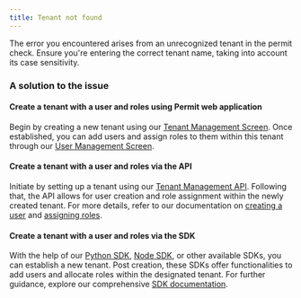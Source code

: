 ```yaml
---
title: Tenant not found
---
```


The error you encountered arises from an unrecognized tenant in the permit check. Ensure you're entering the correct tenant name,
taking into account its case sensitivity.

### A solution to the issue

#### Create a tenant with a user and roles using Permit web application

Begin by creating a new tenant using our [Tenant Management Screen](https://app.permit.io/user-management/tenants).
Once established, you can add users and assign roles to them within this tenant through our
[User Management Screen](https://app.permit.io/user-management/users).

#### Create a tenant with a user and roles via the API

Initiate by setting up a tenant using our [Tenant Management API](https://api.permit.io/v2/redoc#tag/Tenants/operation/create_tenant).
Following that, the API allows for user creation and role assignment within the newly created tenant. For more details, refer to our
documentation on [creating a user](https://api.permit.io/v2/redoc#tag/Users/operation/create_user) and
[assigning roles](https://api.permit.io/v2/redoc#tag/Role-Assignments/operation/assign_role).

#### Create a tenant with a user and roles via the SDK

With the help of our [Python SDK](https://docs.permit.io/sdk/python/tenant/create-tenant),
[Node SDK](https://docs.permit.io/sdk/nodejs/tenant/create-tenant), or other available SDKs, you can establish a new tenant. Post creation,
these SDKs offer functionalities to add users and allocate roles within the designated tenant. For further guidance, explore our
comprehensive [SDK documentation](/sdk/sdks-overview).
